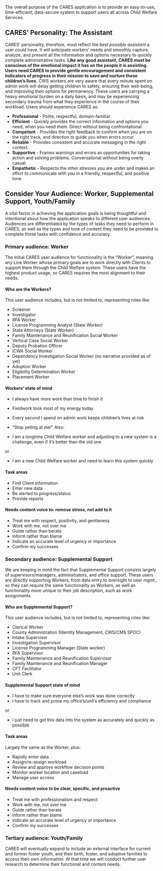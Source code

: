 
The overall purpose of the CARES application is to provide an easy-to-use, time-efficient, data-secure system to support users all across Child Welfare Services.

## CARES’ Personality: The Assistant
CARES’ personality, therefore, must reflect the _best possible assistant_ a user could have. It will anticipate workers’ needs and smoothly capture, analyze, and present all the information and options necessary to quickly complete administrative tasks.
__Like any good assistant, CARES must be conscious of the emotional impact it has on the people it is assisting. Users need CARES to provide gentle encouragement and consistent indicators of progress in their mission to save and nurture these children’s lives.__
CWS workers are very aware that every minute spent on admin work will delay getting children to safety, ensuring their well-being, and improving their options for permanency. These users are carrying a heavy emotional burden on a daily basis, and may be experiencing secondary trauma from what they experience in the course of their workload.
Users should experience  CARES as:
* __Professional__ - Polite, respectful, domain-familiar
* __Efficient__ - Quickly provides the correct information and options you need, when you need them. Direct without being confrontational.
* __Competent__ - Provides the right feedback to confirm when you are on the right track, and direction to guide you when errors occur.
* __Reliable__ - Provides consistent and accurate messaging in the right context.
* __Supportive__ - Frames warnings and errors as opportunities for taking action and solving problems. Conversational without being overly casual.
* __Empathetic__ - Respects the other stresses you are under and makes an effort to communicate with you in a friendly, respectful, and positive tone.

## Consider Your Audience: Worker, Supplemental Support, Youth/Family
A vital factor in achieving the application goals is being thoughtful and intentional about how the application speaks to different user audiences. Audiences are differentiated by the types of tasks they need to perform in CARES, as well as the types and tone of content they need to be provided to complete those tasks with confidence and accuracy.


### Primary audience:  Worker
The initial CARES user audience for functionality is the “Worker”, meaning any Line Worker whose primary goals are to work directly with Clients to support them through the Child Welfare system.  These users have the highest product usage, so CARES requires the most alignment to their needs.
#### Who are the Workers?
This user audience includes, but is not limited to, representing roles like:
- Screener
- Investigator
- RFA Worker
- License Programming Analyst (State Worker)
- State Attorneys (State Worker)
- Family Maintenance and Reunification Social Worker
- Vertical Case Social Worker
- Deputy Probation Officer
- ICWA Social Worker
- Dependency Investigation Social Worker (no narrative provided as of yet)
- Adoption Worker
- Eligibility Determination Worker
- Placement Worker

#### Workers’ state of mind
- I always have more work than time to finish it
- Fieldwork took most of my energy today
- Every second I spend on admin work keeps children’s lives at risk
- “Stop yelling at me!”
Also:

- I am a longtime Child Welfare worker and adjusting to a new system is a challenge, even if it’s better than the old one

or

- I am a new Child Welfare worker and need to learn this system quickly

#### Task areas
- Find Client information
- Enter new data
- Be alerted to progress/status
- Provide reports
#### Needs content voice to: remove stress, not add to it
- Treat me with respect, positivity, and gentleness
- Work with me, not over me
- Guide rather than berate
- Inform rather than blame
- Indicate an accurate level of urgency or importance
- Confirm my successes
### Secondary audience: Supplemental Support

We are keeping in mind the fact that Supplemental Support consists largely of supervisors/managers, administrators, and office support. These users are directly supporting Workers, from data entry to oversight to user mgmt., so they can require the same functionality as Workers, as well as functionality more unique to their job description, such as work assignments.
#### Who are Supplemental Support?
This user audience includes, but is not limited to, representing roles like:
- Clerical Worker
- County Administration (Identity Management, CWS/CMS SPOC)
- Intake Supervisor
- Investigation Supervisor
- License Programming Manager (State worker)
- RFA Supervisor
- Family Maintenance and Reunification Supervisor
- Family Maintenance and Reunification Manager
- CFT Facilitator
- Unit Clerk

#### Supplemental Support state of mind
- I have to make sure everyone else’s work was done correctly
- I have to track and prove my office’s/unit’s efficiency and compliance

or

- I just need to get this data into the system as accurately and quickly as possible


#### Task areas
Largely the same as the Worker, plus:
- Rapidly enter data
- Assign/re-assign  workload
- Review and approve workflow decision points
- Monitor worker location and caseload
- Manage user access

#### Needs content voice to be clear, specific, and proactive
- Treat me with professionalism and respect
- Work with me, not over me
- Guide rather than berate
- Inform rather than blame
- Indicate an accurate level of urgency or importance
- Confirm my successes

### Tertiary audience: Youth/Family
CARES will eventually expand to include an external interface for current and former foster youth, and their birth, foster, and adoptive families to access their own information. At that time we will conduct further user research to determine their functional and content needs.

